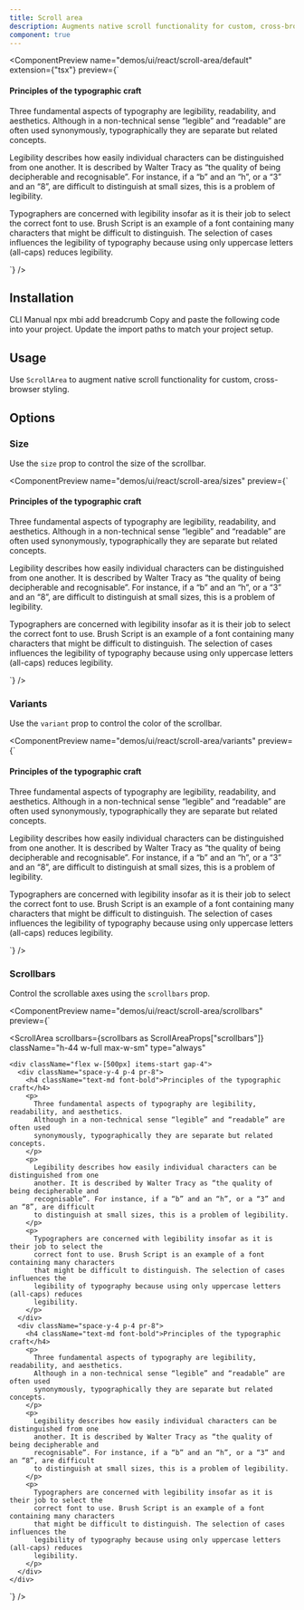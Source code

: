 ```yaml
---
title: Scroll area
description: Augments native scroll functionality for custom, cross-browser styling.
component: true
---
```


<ComponentPreview
  name="demos/ui/react/scroll-area/default"
  extension={"tsx"}
  preview={`<div className="rounded-md border p-6">
  <ScrollArea className="h-72 w-full max-w-sm" type="always">
    <div className="space-y-4 p-4 pr-8">
      <h4 className="text-md font-bold">Principles of the typographic craft</h4>
      <p>
        Three fundamental aspects of typography are legibility, readability, and aesthetics.
        Although in a non-technical sense “legible” and “readable” are often used synonymously,
        typographically they are separate but related concepts.
      </p>
      <p>
        Legibility describes how easily individual characters can be distinguished from one
        another. It is described by Walter Tracy as “the quality of being decipherable and
        recognisable”. For instance, if a “b” and an “h”, or a “3” and an “8”, are difficult to
        distinguish at small sizes, this is a problem of legibility.
      </p>
      <p>
        Typographers are concerned with legibility insofar as it is their job to select the
        correct font to use. Brush Script is an example of a font containing many characters
        that might be difficult to distinguish. The selection of cases influences the legibility
        of typography because using only uppercase letters (all-caps) reduces legibility.
      </p>
    </div>
  </ScrollArea>
</div>`}
/>

## Installation

<Tabs defaultValue="cli">
<TabsList>
<TabsTrigger value="cli">
CLI
</TabsTrigger>
<TabsTrigger value="manual">  
Manual
</TabsTrigger>
</TabsList>

<TabsContent value="cli">
<Bash>
<BashCommand>npx</BashCommand> mbi add breadcrumb
</Bash>
</TabsContent>

<TabsContent value="manual">
<Steps>
  <Step>Copy and paste the following code into your project.</Step>
  <ComponentSource
    name={["ui/react/scroll-area"]}
    extension={["tsx"]}
  />
  <Step>Update the import paths to match your project setup.</Step>
</Steps>
</TabsContent>
</Tabs>

## Usage

Use `ScrollArea` to augment native scroll functionality for custom, cross-browser styling.

## Options

### Size

Use the `size` prop to control the size of the scrollbar.

<ComponentPreview
  name="demos/ui/react/scroll-area/sizes"
  preview={`<div className="rounded-md border p-3">
  <ScrollArea size={size} className="h-72" type="always">
    <div className="space-y-4 p-4 pr-8">
      <h4 className="text-md font-bold">Principles of the typographic craft</h4>
      <p>
        Three fundamental aspects of typography are legibility, readability, and aesthetics.
        Although in a non-technical sense “legible” and “readable” are often used
        synonymously, typographically they are separate but related concepts.
      </p>
      <p>
        Legibility describes how easily individual characters can be distinguished from one
        another. It is described by Walter Tracy as “the quality of being decipherable and
        recognisable”. For instance, if a “b” and an “h”, or a “3” and an “8”, are difficult
        to distinguish at small sizes, this is a problem of legibility.
      </p>
      <p>
        Typographers are concerned with legibility insofar as it is their job to select the
        correct font to use. Brush Script is an example of a font containing many characters
        that might be difficult to distinguish. The selection of cases influences the
        legibility of typography because using only uppercase letters (all-caps) reduces
        legibility.
      </p>
    </div>
  </ScrollArea>
</div>`}
/>

### Variants

Use the `variant` prop to control the color of the scrollbar.

<ComponentPreview
  name="demos/ui/react/scroll-area/variants"
  preview={`<div className="rounded-md border p-3">
  <ScrollArea variant={variant} className="h-72" type="always">
    <div className="space-y-4 p-4 pr-8">
      <h4 className="text-md font-bold">Principles of the typographic craft</h4>
      <p>
        Three fundamental aspects of typography are legibility, readability, and aesthetics.
        Although in a non-technical sense “legible” and “readable” are often used
        synonymously, typographically they are separate but related concepts.
      </p>
      <p>
        Legibility describes how easily individual characters can be distinguished from one
        another. It is described by Walter Tracy as “the quality of being decipherable and
        recognisable”. For instance, if a “b” and an “h”, or a “3” and an “8”, are difficult
        to distinguish at small sizes, this is a problem of legibility.
      </p>
      <p>
        Typographers are concerned with legibility insofar as it is their job to select the
        correct font to use. Brush Script is an example of a font containing many characters
        that might be difficult to distinguish. The selection of cases influences the
        legibility of typography because using only uppercase letters (all-caps) reduces
        legibility.
      </p>
    </div>
  </ScrollArea>
</div>`}
/>

### Scrollbars

Control the scrollable axes using the `scrollbars` prop.

<ComponentPreview
  name="demos/ui/react/scroll-area/scrollbars"
  preview={`<div className="rounded-md border p-6">
  <ScrollArea
    scrollbars={scrollbars as ScrollAreaProps["scrollbars"]}
    className="h-44 w-full max-w-sm"
    type="always"
  >
    <div className="flex w-[500px] items-start gap-4">
      <div className="space-y-4 p-4 pr-8">
        <h4 className="text-md font-bold">Principles of the typographic craft</h4>
        <p>
          Three fundamental aspects of typography are legibility, readability, and aesthetics.
          Although in a non-technical sense “legible” and “readable” are often used
          synonymously, typographically they are separate but related concepts.
        </p>
        <p>
          Legibility describes how easily individual characters can be distinguished from one
          another. It is described by Walter Tracy as “the quality of being decipherable and
          recognisable”. For instance, if a “b” and an “h”, or a “3” and an “8”, are difficult
          to distinguish at small sizes, this is a problem of legibility.
        </p>
        <p>
          Typographers are concerned with legibility insofar as it is their job to select the
          correct font to use. Brush Script is an example of a font containing many characters
          that might be difficult to distinguish. The selection of cases influences the
          legibility of typography because using only uppercase letters (all-caps) reduces
          legibility.
        </p>
      </div>
      <div className="space-y-4 p-4 pr-8">
        <h4 className="text-md font-bold">Principles of the typographic craft</h4>
        <p>
          Three fundamental aspects of typography are legibility, readability, and aesthetics.
          Although in a non-technical sense “legible” and “readable” are often used
          synonymously, typographically they are separate but related concepts.
        </p>
        <p>
          Legibility describes how easily individual characters can be distinguished from one
          another. It is described by Walter Tracy as “the quality of being decipherable and
          recognisable”. For instance, if a “b” and an “h”, or a “3” and an “8”, are difficult
          to distinguish at small sizes, this is a problem of legibility.
        </p>
        <p>
          Typographers are concerned with legibility insofar as it is their job to select the
          correct font to use. Brush Script is an example of a font containing many characters
          that might be difficult to distinguish. The selection of cases influences the
          legibility of typography because using only uppercase letters (all-caps) reduces
          legibility.
        </p>
      </div>
    </div>
  </ScrollArea>
</div>`}
/>
